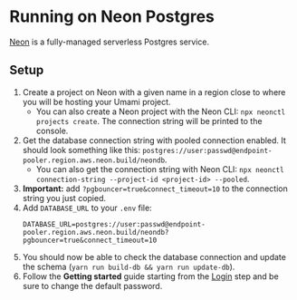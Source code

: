 # Running on Neon Postgres

[Neon](https://neon.tech/) is a fully-managed serverless Postgres service.

## Setup

1. Create a project on Neon with a given name in a region close to where you will be hosting your Umami project.
    * You can also create a Neon project with the Neon CLI: `npx neonctl projects create`. The connection string will be printed to the console.
2. Get the database connection string with pooled connection enabled. It should look something like this: `postgres://user:passwd@endpoint-pooler.region.aws.neon.build/neondb`.
    * You can also get the connection string with Neon CLI: `npx neonctl connection-string --project-id <project-id> --pooled`.
3. **Important:** add `?pgbouncer=true&connect_timeout=10` to the connection string you just copied.
4. Add `DATABASE_URL` to your `.env` file:
    ```
    DATABASE_URL=postgres://user:passwd@endpoint-pooler.region.aws.neon.build/neondb?pgbouncer=true&connect_timeout=10
    ```
5. You should now be able to check the database connection and update the schema (`yarn run build-db && yarn run update-db`). 
6. Follow the **Getting started** guide starting from the [Login](/docs/login) step and be sure to change the default password.
